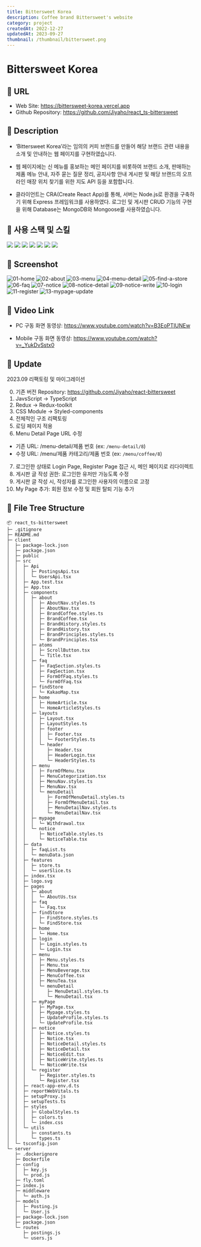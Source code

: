 ```yaml
---
title: Bittersweet Korea
description: Coffee brand Bittersweet's website
category: project
createdAt: 2022-12-27
updatedAt: 2023-09-27
thumbnail: /thumbnail/bittersweet.png
---
```


# Bittersweet Korea

## 🔷 URL

- Web Site: https://bittersweet-korea.vercel.app
- Github Repository: https://github.com/Jiyaho/react_ts-bittersweet

## 🔷 Description

- ‘Bittersweet Korea’라는 임의의 커피 브랜드를 만들어 해당 브랜드 관련 내용을 소개 및 안내하는 웹 페이지를 구현하였습니다.

- 웹 페이지에는 신 메뉴를 홍보하는 메인 페이지를 비롯하여 브랜드 소개, 판매하는 제품 메뉴 안내, 자주 묻는 질문 정리, 공지사항 안내 게시판 및 해당 브랜드의 오프라인 매장 위치 찾기를 위한 지도 API 등을 포함합니다.

- 클라이언트는 CRA(Create React App)를 통해, 서버는 Node.js로 환경을 구축하기 위해 Express 프레임워크를 사용하였다. 로그인 및 게시판 CRUD 기능의 구현을 위해 Database는 MongoDB와 Mongoose를 사용하였습니다.

## 🔷 사용 스택 및 스킬

<div style={{ display: 'flex', flexDirection: 'row', flexWrap: 'wrap' }}>
  <img src="https://img.shields.io/badge/React-61DAFB?style=for-the-badge&logo=React&logoColor=black" />
  <img src="https://img.shields.io/badge/TypeScript-3178C6?style=for-the-badge&logo=TypeScript&logoColor=white" />
  <img src="https://img.shields.io/badge/Redux-764ABC?style=for-the-badge&logo=Redux&logoColor=white" />
  <img src="https://img.shields.io/badge/React Query-FF4154?style=for-the-badge&logo=React Query&logoColor=white" />
  <img src="https://img.shields.io/badge/Node.js-339933?style=for-the-badge&logo=Node.js&logoColor=white" />
  <img src="https://img.shields.io/badge/express-000000?style=for-the-badge&logo=express&logoColor=white" />
  <img src="https://img.shields.io/badge/MongoDB-47A248?style=for-the-badge&logo=MongoDB&logoColor=white" />
</div>

## 🔷 Screenshot

<img src="https://i.ibb.co/vss551w/01-home.png" alt="01-home" border="0" />
<img src="https://i.ibb.co/qJrX3RM/02-about.png" alt="02-about" border="0" />
<img src="https://i.ibb.co/fQdjxCm/03-menu.png" alt="03-menu" border="0" />
<img src="https://i.ibb.co/Zh3t7H6/04-menu-detail.png" alt="04-menu-detail" border="0" />
<img src="https://i.ibb.co/Lp0wspj/05-find-a-store.png" alt="05-find-a-store" border="0" />
<img src="https://i.ibb.co/L9jTyMW/06-faq.png" alt="06-faq" border="0" />
<img src="https://i.ibb.co/4TRq3dK/07-notice.png" alt="07-notice" border="0" />
<img src="https://i.ibb.co/1nF4JXq/08-notice-detail.png" alt="08-notice-detail" border="0" />
<img src="https://i.ibb.co/gjWdhvF/09-notice-write.png" alt="09-notice-write" border="0 /">
<img src="https://i.ibb.co/MhvDfhw/10-login.png" alt="10-login" border="0" />
<img src="https://i.ibb.co/vJ8ssHM/11-register.png" alt="11-register" border="0" />
<img src="https://i.ibb.co/YN9DhFM/13-mypage-update.png" alt="13-mypage-update" border="0" />

## 🔷 Video Link

- PC 구동 화면 동영상: https://www.youtube.com/watch?v=B3EoPTIUNEw

- Mobile 구동 화면 동영상: https://www.youtube.com/watch?v=_YukDvSstx0

## 🔷 Update

2023.09 리팩토링 및 마이그레이션

0. 기존 버전 Repository: https://github.com/Jiyaho/react-bittersweet
1. JavsScript -> TypeScript
2. Redux -> Redux-toolkit
3. CSS Module -> Styled-components
4. 전체적인 구조 리팩토링
5. 로딩 페이지 적용
6. Menu Detail Page URL 수정

- 기존 URL: /menu-detail/제품 번호 (ex: `/menu-detail/8`)
- 수정 URL: /menu/제품 카테고리/제품 번호 (ex: `/menu/coffee/8`)

7. 로그인한 상태로 Login Page, Register Page 접근 시, 메인 페이지로 리다이렉트
8. 게시판 글 작성 권한: 로그인한 유저만 가능도록 수정
9. 게시판 글 작성 시, 작성자를 로그인한 사용자의 이름으로 고정
10. My Page 추가: 회원 정보 수정 및 회원 탈퇴 기능 추가

## 🔷 File Tree Structure

```
📦 react_ts-bittersweet
├─ .gitignore
├─ README.md
├─ client
│  ├─ package-lock.json
│  ├─ package.json
│  ├─ public
│  ├─ src
│  │  ├─ Api
│  │  │  ├─ PostingsApi.tsx
│  │  │  └─ UsersApi.tsx
│  │  ├─ App.test.tsx
│  │  ├─ App.tsx
│  │  ├─ components
│  │  │  ├─ about
│  │  │  │  ├─ AboutNav.styles.ts
│  │  │  │  ├─ AboutNav.tsx
│  │  │  │  ├─ BrandCoffee.styles.ts
│  │  │  │  ├─ BrandCoffee.tsx
│  │  │  │  ├─ BrandHistory.styles.ts
│  │  │  │  ├─ BrandHistory.tsx
│  │  │  │  ├─ BrandPrinciples.styles.ts
│  │  │  │  └─ BrandPrinciples.tsx
│  │  │  ├─ atoms
│  │  │  │  ├─ ScrollButton.tsx
│  │  │  │  └─ Title.tsx
│  │  │  ├─ faq
│  │  │  │  ├─ FaqSection.styles.ts
│  │  │  │  ├─ FaqSection.tsx
│  │  │  │  ├─ FormOfFaq.styles.ts
│  │  │  │  └─ FormOfFaq.tsx
│  │  │  ├─ findStore
│  │  │  │  └─ KakaoMap.tsx
│  │  │  ├─ home
│  │  │  │  ├─ HomeArticle.tsx
│  │  │  │  └─ HomeArticleStyles.ts
│  │  │  ├─ layouts
│  │  │  │  ├─ Layout.tsx
│  │  │  │  ├─ LayoutStyles.ts
│  │  │  │  ├─ footer
│  │  │  │  │  ├─ Footer.tsx
│  │  │  │  │  └─ FooterStyles.ts
│  │  │  │  └─ header
│  │  │  │     ├─ Header.tsx
│  │  │  │     ├─ HeaderLogin.tsx
│  │  │  │     └─ HeaderStyles.ts
│  │  │  ├─ menu
│  │  │  │  ├─ FormOfMenu.tsx
│  │  │  │  ├─ MenuCategorization.tsx
│  │  │  │  ├─ MenuNav.styles.ts
│  │  │  │  ├─ MenuNav.tsx
│  │  │  │  └─ menuDetail
│  │  │  │     ├─ FormOfMenuDetail.styles.ts
│  │  │  │     ├─ FormOfMenuDetail.tsx
│  │  │  │     ├─ MenuDetailNav.styles.ts
│  │  │  │     └─ MenuDetailNav.tsx
│  │  │  ├─ mypage
│  │  │  │  └─ Withdrawal.tsx
│  │  │  └─ notice
│  │  │     ├─ NoticeTable.styles.ts
│  │  │     └─ NoticeTable.tsx
│  │  ├─ data
│  │  │  ├─ faqList.ts
│  │  │  └─ menuData.json
│  │  ├─ features
│  │  │  ├─ store.ts
│  │  │  └─ userSlice.ts
│  │  ├─ index.tsx
│  │  ├─ logo.svg
│  │  ├─ pages
│  │  │  ├─ about
│  │  │  │  └─ AboutUs.tsx
│  │  │  ├─ faq
│  │  │  │  └─ Faq.tsx
│  │  │  ├─ findStore
│  │  │  │  ├─ FindStore.styles.ts
│  │  │  │  └─ FindStore.tsx
│  │  │  ├─ home
│  │  │  │  └─ Home.tsx
│  │  │  ├─ login
│  │  │  │  ├─ Login.styles.ts
│  │  │  │  └─ Login.tsx
│  │  │  ├─ menu
│  │  │  │  ├─ Menu.styles.ts
│  │  │  │  ├─ Menu.tsx
│  │  │  │  ├─ MenuBeverage.tsx
│  │  │  │  ├─ MenuCoffee.tsx
│  │  │  │  ├─ MenuTea.tsx
│  │  │  │  └─ menuDetail
│  │  │  │     ├─ MenuDetail.styles.ts
│  │  │  │     └─ MenuDetail.tsx
│  │  │  ├─ myPage
│  │  │  │  ├─ MyPage.tsx
│  │  │  │  ├─ Mypage.styles.ts
│  │  │  │  ├─ UpdateProfile.styles.ts
│  │  │  │  └─ UpdateProfile.tsx
│  │  │  ├─ notice
│  │  │  │  ├─ Notice.styles.ts
│  │  │  │  ├─ Notice.tsx
│  │  │  │  ├─ NoticeDetail.styles.ts
│  │  │  │  ├─ NoticeDetail.tsx
│  │  │  │  ├─ NoticeEdit.tsx
│  │  │  │  ├─ NoticeWrite.styles.ts
│  │  │  │  └─ NoticeWrite.tsx
│  │  │  └─ register
│  │  │     ├─ Register.styles.ts
│  │  │     └─ Register.tsx
│  │  ├─ react-app-env.d.ts
│  │  ├─ reportWebVitals.ts
│  │  ├─ setupProxy.js
│  │  ├─ setupTests.ts
│  │  ├─ styles
│  │  │  ├─ GlobalStyles.ts
│  │  │  ├─ colors.ts
│  │  │  └─ index.css
│  │  └─ utils
│  │     ├─ constants.ts
│  │     └─ types.ts
│  └─ tsconfig.json
└─ server
   ├─ .dockerignore
   ├─ Dockerfile
   ├─ config
   │  ├─ key.js
   │  └─ prod.js
   ├─ fly.toml
   ├─ index.js
   ├─ middleware
   │  └─ auth.js
   ├─ models
   │  ├─ Posting.js
   │  └─ User.js
   ├─ package-lock.json
   ├─ package.json
   └─ routes
      ├─ postings.js
      └─ users.js
```

